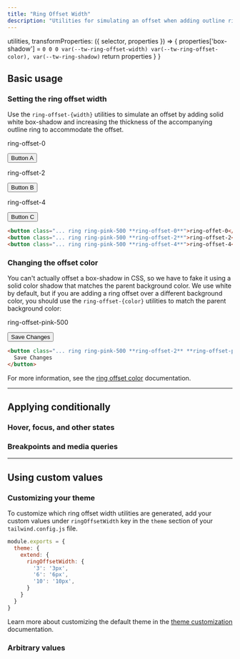 ```yaml
---
title: "Ring Offset Width"
description: "Utilities for simulating an offset when adding outline rings."
---
```



  utilities,
  transformProperties: ({ selector, properties }) => {
    properties['box-shadow'] = `0 0 0 var(--tw-ring-offset-width) var(--tw-ring-offset-color), var(--tw-ring-shadow)`
    return properties
  }
}


## Basic usage

### Setting the ring offset width

Use the `ring-offset-{width}` utilities to simulate an offset by adding solid white box-shadow and increasing the thickness of the accompanying outline ring to accommodate the offset.

<Example>
  <div class="grid grid-cols-1 sm:grid-cols-3 gap-4 text-white text-sm text-center font-bold leading-6 text-white">
    <div class="flex flex-col items-center shrink-0">
      <p class="font-medium text-sm font-mono text-gray-500 text-center mb-3">ring-offset-0</p>
      <button class="px-4 py-2 font-semibold text-sm bg-white text-gray-700 border border-gray-300 rounded-md shadow-sm ring-2 ring-offset-gray-50 ring-pink-500 ring-offset-0">Button A</button>
    </div>
    <div class="flex flex-col items-center shrink-0">
      <p class="font-medium text-sm font-mono text-gray-500 text-center mb-3">ring-offset-2</p>
      <button class="px-4 py-2 font-semibold text-sm bg-white text-gray-700 border border-gray-300 rounded-md shadow-sm ring-2 ring-offset-gray-50 ring-pink-500 ring-offset-2">Button B</button>
    </div>
    <div class="flex flex-col items-center shrink-0">
      <p class="font-medium text-sm font-mono text-gray-500 text-center mb-3">ring-offset-4</p>
      <button class="px-4 py-2 font-semibold text-sm bg-white text-gray-700 border border-gray-300 rounded-md shadow-sm ring-2 ring-offset-gray-50 ring-pink-500 ring-offset-4">Button C</button>
    </div>
  </div>
</Example>

```html
<button class="... ring ring-pink-500 **ring-offset-0**">ring-offet-0</button>
<button class="... ring ring-pink-500 **ring-offset-2**">ring-offset-2</button>
<button class="... ring ring-pink-500 **ring-offset-4**">ring-offset-4</button>
```

### Changing the offset color

You can't actually offset a box-shadow in CSS, so we have to fake it using a solid color shadow that matches the parent background color. We use white by default, but if you are adding a ring offset over a different background color, you should use the `ring-offset-{color}` utilities to match the parent background color:

<Example>
  <div class="grid place-content-center text-white text-sm text-center font-bold leading-6 text-white">
    <div class="flex flex-col items-center shrink-0">
      <p class="font-medium text-sm font-mono text-gray-500 text-center mb-3">ring-offset-pink-500</p>
      <button class="px-4 py-2 font-semibold text-sm bg-white text-gray-700 border border-gray-300 rounded-md shadow-sm ring-2 ring-offset-4 ring-offset-pink-100 ring-pink-500">Save Changes</button>
    </div>
  </div>
</Example>

```html
<button class="... ring ring-pink-500 **ring-offset-2** **ring-offset-pink-100**">
  Save Changes
</button>
```

For more information, see the [ring offset color](/docs/ring-offset-color) documentation.

---

## <Heading ignore>Applying conditionally</Heading>

### <Heading ignore>Hover, focus, and other states</Heading>

<HoverFocusAndOtherStates defaultClass="ring-2 ring-offset-2" featuredClass="ring-offset-4" element="button" />

### <Heading ignore>Breakpoints and media queries</Heading>

<BreakpointsAndMediaQueries defaultClass="ring-2 ring-offset-2" featuredClass="ring-offset-4" element="button" />

---

## Using custom values

### Customizing your theme

To customize which ring offset width utilities are generated, add your custom values under `ringOffsetWidth` key in the `theme` section of your `tailwind.config.js` file.

```js tailwind.config.js
module.exports = {
  theme: {
    extend: {
      ringOffsetWidth: {
        '3': '3px',
        '6': '6px',
        '10': '10px',
      }
    }
  }
}
```

Learn more about customizing the default theme in the [theme customization](/docs/theme#customizing-the-default-theme) documentation.

### Arbitrary values

<ArbitraryValues property="ring-offset" featuredClass="ring-offset-[3px]" />
